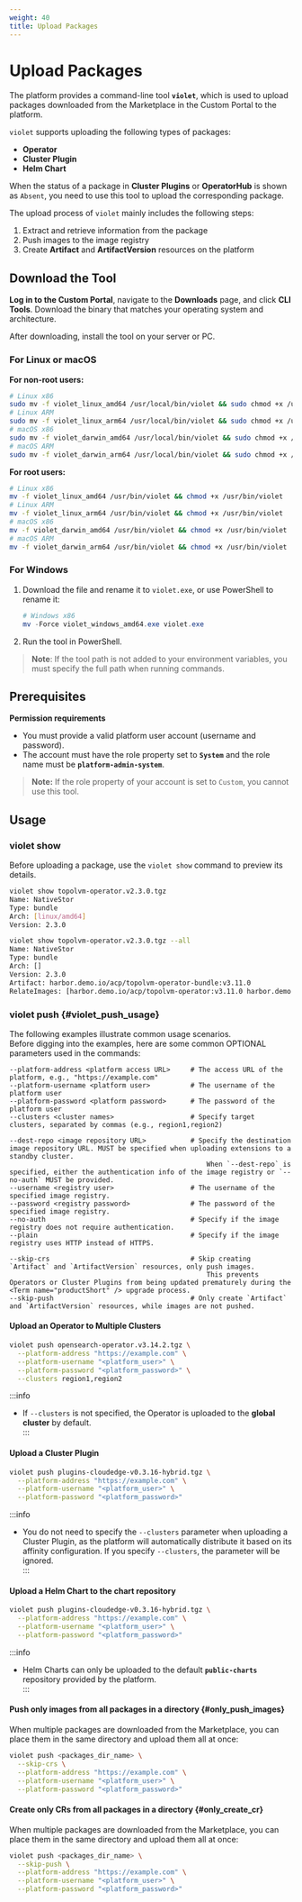 ```yaml
---
weight: 40
title: Upload Packages
---
```


# Upload Packages

The platform provides a command-line tool **`violet`**, which is used to upload packages downloaded from the Marketplace in the Custom Portal to the platform.

`violet` supports uploading the following types of packages:

* **Operator**
* **Cluster Plugin**
* **Helm Chart**

When the status of a package in **Cluster Plugins** or **OperatorHub** is shown as `Absent`, you need to use this tool to upload the corresponding package.

The upload process of `violet` mainly includes the following steps:

1. Extract and retrieve information from the package
2. Push images to the image registry
3. Create **Artifact** and **ArtifactVersion** resources on the platform

## Download the Tool

**Log in to the Custom Portal**, navigate to the **Downloads** page, and click **CLI Tools**. Download the binary that matches your operating system and architecture.

After downloading, install the tool on your server or PC.

### For Linux or macOS

**For non-root users:**

```bash
# Linux x86
sudo mv -f violet_linux_amd64 /usr/local/bin/violet && sudo chmod +x /usr/local/bin/violet
# Linux ARM
sudo mv -f violet_linux_arm64 /usr/local/bin/violet && sudo chmod +x /usr/local/bin/violet
# macOS x86
sudo mv -f violet_darwin_amd64 /usr/local/bin/violet && sudo chmod +x /usr/local/bin/violet
# macOS ARM
sudo mv -f violet_darwin_arm64 /usr/local/bin/violet && sudo chmod +x /usr/local/bin/violet
```

**For root users:**

```bash
# Linux x86
mv -f violet_linux_amd64 /usr/bin/violet && chmod +x /usr/bin/violet
# Linux ARM
mv -f violet_linux_arm64 /usr/bin/violet && chmod +x /usr/bin/violet
# macOS x86
mv -f violet_darwin_amd64 /usr/bin/violet && chmod +x /usr/bin/violet
# macOS ARM
mv -f violet_darwin_arm64 /usr/bin/violet && chmod +x /usr/bin/violet
```

### For Windows

1. Download the file and rename it to `violet.exe`, or use PowerShell to rename it:

   ```powershell
   # Windows x86
   mv -Force violet_windows_amd64.exe violet.exe
   ```

2. Run the tool in PowerShell.

> **Note**: If the tool path is not added to your environment variables, you must specify the full path when running commands.

## Prerequisites

**Permission requirements**

* You must provide a valid platform user account (username and password).
* The account must have the role property set to **`System`** and the role name must be **`platform-admin-system`**.

> **Note:** If the role property of your account is set to `Custom`, you cannot use this tool.

## Usage

### violet show

Before uploading a package, use the `violet show` command to preview its details.

```bash
violet show topolvm-operator.v2.3.0.tgz
Name: NativeStor
Type: bundle
Arch: [linux/amd64]
Version: 2.3.0

violet show topolvm-operator.v2.3.0.tgz --all
Name: NativeStor
Type: bundle
Arch: []
Version: 2.3.0
Artifact: harbor.demo.io/acp/topolvm-operator-bundle:v3.11.0
RelateImages: [harbor.demo.io/acp/topolvm-operator:v3.11.0 harbor.demo.io/acp/topolvm:v3.11.0 harbor.demo.io/3rdparty/k8scsi/csi-provisioner:v3.00 ...]
```

### violet push \{#violet_push_usage}

The following examples illustrate common usage scenarios.  
Before digging into the examples, here are some common OPTIONAL parameters used in the commands:

```
--platform-address <platform access URL>     # The access URL of the platform, e.g., "https://example.com"
--platform-username <platform user>          # The username of the platform user
--platform-password <platform password>      # The password of the platform user
--clusters <cluster names>                   # Specify target clusters, separated by commas (e.g., region1,region2)

--dest-repo <image repository URL>           # Specify the destination image repository URL. MUST be specified when uploading extensions to a standby cluster.
                                                 When `--dest-repo` is specified, either the authentication info of the image registry or `--no-auth` MUST be provided.
--username <registry user>                   # The username of the specified image registry.
--password <registry password>               # The password of the specified image registry.
--no-auth                                    # Specify if the image registry does not require authentication.
--plain                                      # Specify if the image registry uses HTTP instead of HTTPS.

--skip-crs                                   # Skip creating `Artifact` and `ArtifactVersion` resources, only push images.
                                                 This prevents Operators or Cluster Plugins from being updated prematurely during the <Term name="productShort" /> upgrade process.
--skip-push                                  # Only create `Artifact` and `ArtifactVersion` resources, while images are not pushed.
```

#### Upload an Operator to Multiple Clusters

```bash
violet push opensearch-operator.v3.14.2.tgz \
  --platform-address "https://example.com" \
  --platform-username "<platform_user>" \
  --platform-password "<platform_password>" \
  --clusters region1,region2
```

:::info
* If `--clusters` is not specified, the Operator is uploaded to the **global cluster** by default.  
:::

#### Upload a Cluster Plugin

```bash
violet push plugins-cloudedge-v0.3.16-hybrid.tgz \
  --platform-address "https://example.com" \
  --platform-username "<platform_user>" \
  --platform-password "<platform_password>"
```

:::info
* You do not need to specify the `--clusters` parameter when uploading a Cluster Plugin, as the platform will automatically distribute it based on its affinity configuration.
If you specify `--clusters`, the parameter will be ignored.  
:::

#### Upload a Helm Chart to the chart repository

```bash
violet push plugins-cloudedge-v0.3.16-hybrid.tgz \
  --platform-address "https://example.com" \
  --platform-username "<platform_user>" \
  --platform-password "<platform_password>"
```

:::info
* Helm Charts can only be uploaded to the default **`public-charts`** repository provided by the platform.  
:::

#### Push only images from all packages in a directory \{#only_push_images}

When multiple packages are downloaded from the Marketplace, you can place them in the same directory and upload them all at once:

```bash
violet push <packages_dir_name> \
  --skip-crs \
  --platform-address "https://example.com" \
  --platform-username "<platform_user>" \
  --platform-password "<platform_password>"
```

#### Create only CRs from all packages in a directory \{#only_create_cr}

When multiple packages are downloaded from the Marketplace, you can place them in the same directory and upload them all at once:

```bash
violet push <packages_dir_name> \
  --skip-push \
  --platform-address "https://example.com" \
  --platform-username "<platform_user>" \
  --platform-password "<platform_password>"
```
